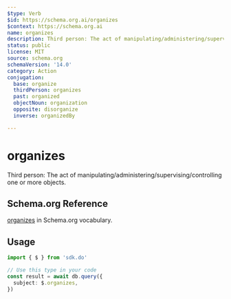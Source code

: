 ```yaml
---
$type: Verb
$id: https://schema.org.ai/organizes
$context: https://schema.org.ai
name: organizes
description: Third person: The act of manipulating/administering/supervising/controlling one or more objects.
status: public
license: MIT
source: schema.org
schemaVersion: '14.0'
category: Action
conjugation:
  base: organize
  thirdPerson: organizes
  past: organized
  objectNoun: organization
  opposite: disorganize
  inverse: organizedBy

---
```


# organizes

Third person: The act of manipulating/administering/supervising/controlling one or more objects.

## Schema.org Reference

[organizes](https://schema.org/OrganizeAction) in Schema.org vocabulary.

## Usage

```typescript
import { $ } from 'sdk.do'

// Use this type in your code
const result = await db.query({
  subject: $.organizes,
})
```
